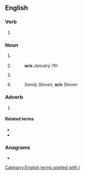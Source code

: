 {{also|Appendix:Variations of "wo"}}
==English==

===Verb===
{{head|en|verb}}
# {{lb|en|finance|insurance}} {{abbreviation of|write off|lang=en}}

===Noun===
# {{lb|en|sport}} {{abbreviation of|walkover|lang=en}} 
#{{lb|en|scheduling}} {{abbreviation of|[[week]] of|lang=en}}
#: '''''w/o''' January 7th'' 
#{{lb|en|finance|insurance}} {{abbreviation of|write-off|lang=en}}
# {{abbreviation of|[[wife]] [[of]]|lang=en}}
#: ''Sandy Steven, '''w/o''' Steven''

===Adverb===
# {{abbreviation of|without|lang=en}}


====Related terms====
* {{l|en|w/}}
* {{l|en|w/i}}

===Anagrams===
* {{anagrams|en|a=ow|'ow|ow}}

[[Category:English terms spelled with /]]